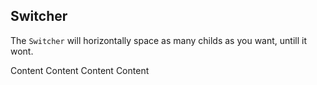 
<Meta title="The Switcher" />

## Switcher

The `Switcher` will horizontally space as many childs as you want, untill it wont.

<Story name="Normal">
  <Switcher space="1rem" threshold="50%" limit={5}>
    <Box>
      <Box border="2px solid black" padding="1rem">
        Content
      </Box>
      <Box border="2px solid black" padding="1rem">
        Content
      </Box>
      <Box border="2px solid black" padding="1rem">
        Content
      </Box>
      <Box border="2px solid black" padding="1rem">
        Content
      </Box>
    </Box>
  </Switcher>
</Story>
